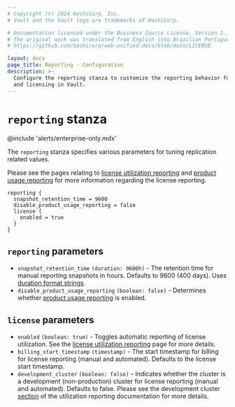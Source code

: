 ```yaml
---
# Copyright (c) 2024 HashiCorp, Inc.
# Vault and the Vault logo are trademarks of HashiCorp.

# Documentation licensed under the Business Source License, Version 1.1.
# The original work was translated from English into Brazilian Portuguese.
# https://github.com/hashicorp/web-unified-docs/blob/main/LICENSE

layout: docs
page_title: Reporting - Configuration
description: >-
  Configure the reporting stanza to customize the reporting behavior for tuning
  and licensing in Vault.
---
```


# `reporting` stanza

@include 'alerts/enterprise-only.mdx'

The `reporting` stanza specifies various parameters for tuning replication related values.

Please see the pages relating to
[license utilization reporting](/vault/docs/enterprise/license/utilization-reporting)
and [product usage reporting](/vault/docs/enterprise/license/product-usage-reporting)
for more information regarding the license reporting.

```hcl
reporting {
  snapshot_retention_time = 9600
  disable_product_usage_reporting = false
  license {
    enabled = true
  }
}
```

## `reporting` parameters

- `snapshot_retention_time` `(duration: 9600h)` - The retention time for manual reporting snapshots in hours. Defaults to 9600 (400 days).
Uses [duration format strings](/vault/docs/concepts/duration-format).
- `disable_product_usage_reporting` `(boolean: false)` - Determines whether [product usage reporting](/vault/docs/enterprise/license/product-usage-reporting)
is enabled.

## `license` parameters

- `enabled` `(boolean: true)` - Toggles automatic reporting of license utilization. See the
[license utilization reporting](/vault/docs/enterprise/license/utilization-reporting)
page for more details.
- `billing_start_timestamp` `(timestamp)` - The start timestamp for billing for license reporting (manual and automated).
Defaults to the license start timestamp.
- `development_cluster` `(boolean: false)` - Indicates whether the cluster is a development (non-production) cluster for
license reporting (manual and automated). Defaults to false. Please see the development cluster
  [section](/vault/docs/enterprise/license/utilization-reporting#development-cluster-configuration) of the
utilization reporting documentation for more details.

